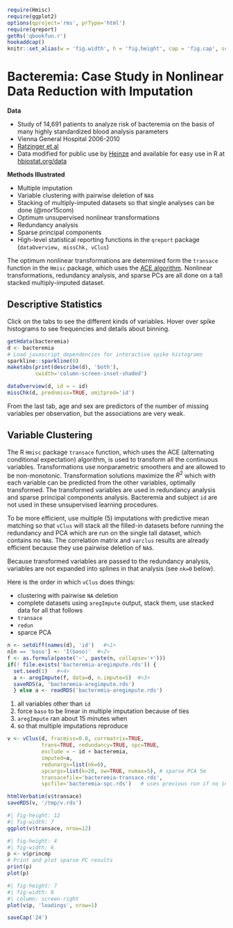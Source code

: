 ```r
require(Hmisc)
require(ggplot2)
options(qproject='rms', prType='html')
require(qreport)
getRs('qbookfun.r')
hookaddcap()
knitr::set_alias(w = 'fig.width', h = 'fig.height', cap = 'fig.cap', scap ='fig.scap')
```

# Bacteremia: Case Study in Nonlinear Data Reduction with Imputation {#sec-bacteremia}

**Data**

* Study of 14,691 patients to analyze risk of bacteremia on the basis of many highly standardized blood analysis parameters
* Vienna General Hospital 2006-2010
* [Ratzinger et al](https://journals.plos.org/plosone/article?id=10.1371/journal.pone.0106765)
* Data modified for public use by [Heinze](https://zenodo.org/record/7554815#.ZF-dztLMK-Y) and available for easy use in R at [hbiostat.org/data](https://hbiostat.org/data)

**Methods Illustrated**

* Multiple imputation
* Variable clustering with pairwise deletion of `NA`s
* Stacking of multiply-imputed datasets so that single analyses can be done (@mor15com)
* Optimum unsupervised nonlinear transformations
* Redundancy analysis
* Sparse principal components
* High-level statistical reporting functions in the `qreport` package (`dataOverview, missChk, vClus`)

The optimum nonlinear transformations are determined form the `transace` function in the `Hmisc` package, which uses the [ACE algorithm](https://en.wikipedia.org/wiki/Alternating_conditional_expectations).  Nonlinear transformations, redundancy analysis, and sparse PCs are all done on a tall stacked multiply-imputed dataset.

##  Descriptive Statistics

[Click on the tabs to see the different kinds of variables.  Hover over spike histograms to see frequencies and details about binning.]{.aside}

```r
getHdata(bacteremia)
d <- bacteremia
# Load javascript dependencies for interactive spike histograms
sparkline::sparkline(0)
maketabs(print(describe(d), 'both'),
         cwidth='column-screen-inset-shaded')
```


```r
dataOverview(d, id = ~ id)
missChk(d, prednmiss=TRUE, omitpred='id')
```

From the last tab, age and sex are predictors of the number of missing variables per observation, but the associations are very weak.

## Variable Clustering

The R `Hmisc` package `transace` function, which uses the ACE (alternating conditional expectation) algorithm, is used to transform all the continuous variables.  Transformations use nonparametric smoothers and are allowed to be non-monotonic.  Transformation solutions maximize the $R^2$ which with each variable can be predicted from the other variables, optimally transformed.  The transformed variables are used in redundancy analysis and sparse principal components analysis.  Bacteremia and subject `id` are not used in these unsupervised learning procedures.

To be more efficient, use multiple (5) imputations with predictive mean matching so that `vClus` will stack all the filled-in datasets before running the redundancy and PCA which are run on the single tall dataset, which contains no `NA`s.  The correlation matrix and `varclus` results are already efficient because they use pairwise deletion of `NA`s.

Because transformed variables are passed to the redundancy analysis, variables are not expanded into splines in that analysis (see `nk=0` below).

Here is the order in which `vClus` does things:

* clustering with pairwise `NA` deletion
* complete datasets using `aregImpute` output, stack them, use stacked data for all that follows
* `transace`
* `redun`
* sparce PCA

```r
n <- setdiff(names(d), 'id')   #<1>
n[n == 'baso'] <- 'I(baso)'  #<2>
f <- as.formula(paste('~', paste(n, collapse='+')))
if(! file.exists('bacteremia-aregimpute.rds')) {
  set.seed(1)   #<4>
  a <- aregImpute(f, data=d, n.impute=5)  #<3>
  saveRDS(a, 'bacteremia-aregimpute.rds')
  } else a <- readRDS('bacteremia-aregimpute.rds')
```
1. all variables other than `id`
2.  force `baso` to be linear in multiple imputation because of ties
3.  `aregImpute` ran about 15 minutes when
4.  so that multiple imputations reproduce

```r
v <- vClus(d, fracmiss=0.8, corrmatrix=TRUE,
           trans=TRUE, redundancy=TRUE, spc=TRUE,
           exclude = ~ id + bacteremia,
           imputed=a,
           redunargs=list(nk=0),
           spcargs=list(k=20, sw=TRUE, nvmax=5), # sparse PCA 5m
           transacefile='bacteremia-transace.rds',
           spcfile='bacteremia-spc.rds')   # uses previous run if no inputs changed

htmlVerbatim(v$transace)
saveRDS(v, '/tmp/v.rds')
```

```r
#| fig-height: 12
#| fig-width: 7
ggplot(v$transace, nrow=12)
```

```r
#| fig-height: 4
#| fig-width: 6
p <- v$princmp
# Print and plot sparse PC results
print(p)
plot(p)
```

```r
#| fig-height: 7
#| fig-width: 8
#| column: screen-right
plot(v$p, 'loadings', nrow=1)
```

```r
saveCap('24')
```

